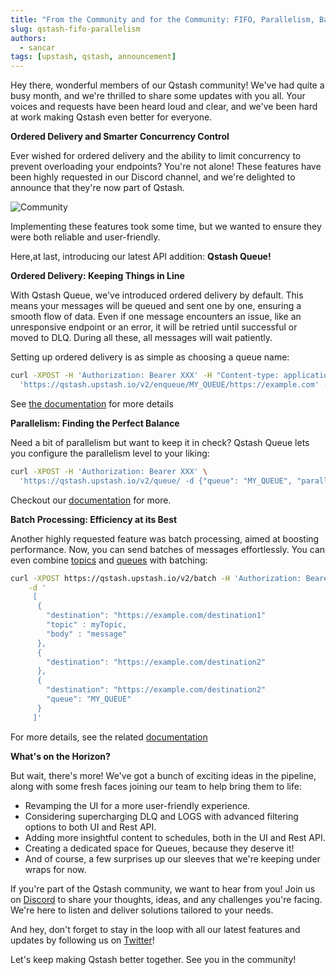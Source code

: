 ```yaml
---
title: "From the Community and for the Community: FIFO, Parallelism, Batch"
slug: qstash-fifo-parallelism
authors:
  - sancar
tags: [upstash, qstash, announcement]
---
```


Hey there, wonderful members of our Qstash community! We've had quite a busy month, and we're thrilled to share some updates with you all. Your voices and requests have been heard loud and clear, and we've been hard at work making Qstash even better for everyone.

**Ordered Delivery and Smarter Concurrency Control**

Ever wished for ordered delivery and the ability to limit concurrency to prevent overloading your endpoints? You're not alone! These features have been highly requested in our Discord channel, and we're delighted to announce that they're now part of Qstash.

![Community](/blog/qstash-fifo/community.png)

Implementing these features took some time, but we wanted to ensure they were both reliable and user-friendly. 

Here,at last, introducing our latest API addition: **Qstash Queue!**

**Ordered Delivery: Keeping Things in Line**

With Qstash Queue, we've introduced ordered delivery by default. This means your messages will be queued and sent one by one, ensuring a smooth flow of data. Even if one message encounters an issue, like an unresponsive endpoint or an error, it will be retried until successful or moved to DLQ. During all these, all messages will wait patiently.

Setting up ordered delivery is as simple as choosing a queue name:

```bash
curl -XPOST -H 'Authorization: Bearer XXX' -H "Content-type: application/json" \
  'https://qstash.upstash.io/v2/enqueue/MY_QUEUE/https://example.com' -d {"data"}
```

See [the documentation](https://upstash.com/docs/qstash/features/queues#fifo) for more details

**Parallelism: Finding the Perfect Balance**

Need a bit of parallelism but want to keep it in check? Qstash Queue lets you configure the parallelism level to your liking: 


```bash 
curl -XPOST -H 'Authorization: Bearer XXX' \
  'https://qstash.upstash.io/v2/queue/ -d {"queue": "MY_QUEUE", "parallelism": 10}
```

Checkout our [documentation](https://upstash.com/docs/qstash/features/queues#parallelism) for more.

**Batch Processing: Efficiency at its Best**

Another highly requested feature was batch processing, aimed at boosting performance. Now, you can send batches of messages effortlessly. You can even combine  [topics](https://upstash.com/docs/qstash/features/topics) and [queues](https://upstash.com/docs/qstash/features/queues) with batching:

```bash
curl -XPOST https://qstash.upstash.io/v2/batch -H 'Authorization: Bearer XXX'  -H "Content-type: application/json" \
    -d '
     [
      {
        "destination": "https://example.com/destination1"
        "topic" : myTopic, 
        "body" : "message" 
      },
      {
        "destination": "https://example.com/destination2"
      },
      {
        "destination": "https://example.com/destination2"
        "queue": "MY_QUEUE"
      }
     ]'
```


For more details, see the related [documentation](https://upstash.com/docs/qstash/features/batch)

**What's on the Horizon?**

But wait, there's more! We've got a bunch of exciting ideas in the pipeline, along with some fresh faces joining our team to help bring them to life:

- Revamping the UI for a more user-friendly experience.
- Considering supercharging DLQ and LOGS with advanced filtering options to both UI and Rest API.
- Adding more insightful content to schedules, both in the UI and Rest API.
- Creating a dedicated space for Queues, because they deserve it!
- And of course, a few surprises up our sleeves that we're keeping under wraps for now.

If you're part of the Qstash community, we want to hear from you! Join us on [Discord](https://upstash.com/discord) to share your thoughts, ideas, and any challenges you're facing. We're here to listen and deliver solutions tailored to your needs.

And hey, don't forget to stay in the loop with all our latest features and updates by following us on [Twitter](https://twitter.com/upstash)!

Let's keep making Qstash better together. See you in the community!
